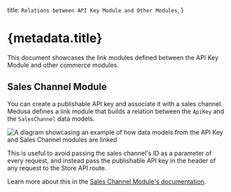   title: `Relations between API Key Module and Other Modules`,
}

# {metadata.title}

This document showcases the link modules defined between the API Key Module and other commerce modules.

## Sales Channel Module

You can create a publishable API key and associate it with a sales channel. Medusa defines a link module that builds a relation between the `ApiKey` and the `SalesChannel` data models.

![A diagram showcasing an example of how data models from the API Key and Sales Channel modules are linked](https://res.cloudinary.com/dza7lstvk/image/upload/v1709812064/Medusa%20Resources/sales-channel-api-key_zmqi2l.jpg)

This is useful to avoid passing the sales channel's ID as a parameter of every request, and instead pass the publishable API key in the header of any request to the Store API route.

Learn more about this in the [Sales Channel Module's documentation](../../sales-channel/publishable-api-keys/page.mdx).
